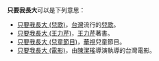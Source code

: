 '''只要我長大'''可以是下列意思：

* [[只要我長大_(兒歌)|只要我長大 (兒歌)]]，[[台灣|台灣]]流行的[[兒歌|兒歌]]。
* [[只要我長大_(王力芹)|只要我長大 (王力芹)]]，[[王力芹|王力芹]]著書。
* [[只要我長大_(兒童節目)|只要我長大 (兒童節目)]]，[[華視|華視]]兒童節目。
* [[只要我長大_(電影)|只要我長大 (電影)]]，由[[陳潔瑤|陳潔瑤]]導演執導的台灣電影。
{{disambig|cat=五字作品消歧义}}